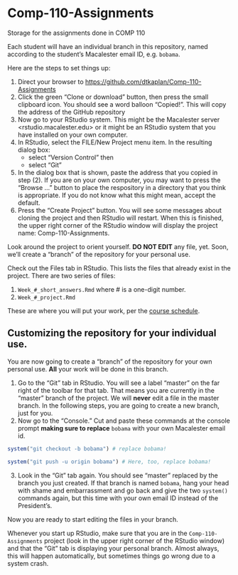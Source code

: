 # Comp-110-Assignments

Storage for the assignments done in COMP 110

Each student will have an individual branch in this repository, named according to the student's Macalester email ID, e.g. `bobama`.

Here are the steps to set things up:

1. Direct your browser to <https://github.com/dtkaplan/Comp-110-Assignments>
2. Click the green "Clone or download" button, then press the small clipboard icon. You should see a word balloon "Copied!". This will copy the address of the GitHub repository
3. Now go to your RStudio system. This might be the Macalester server <rstudio.macalester.edu> or it might be an RStudio system that you have installed on your own computer.
4. In RStudio, select the FILE/New Project menu item. In the resulting dialog box:
    - select "Version Control" then
    - select "Git"
5. In the dialog box that is shown, paste the address that you copied in step (2). If you are on your own computer, you may want to press the "Browse ..." button to place the respository in a directory that you think is appropriate. If you do not know what this might mean, accept the default.
6. Press the "Create Project" button. You will see some messages about cloning the project and then RStudio will restart. When this is finished, the upper right corner of the RStudio window will display the project name: Comp-110-Assignments.

Look around the project to orient yourself. **DO NOT EDIT** any file, yet. Soon, we'll create a "branch" of the repository for your personal use.

Check out the Files tab in RStudio. This lists the files that already exist in the project. There are two series of files:

1. `Week_#_short_answers.Rmd` where # is a one-digit number.
2. `Week_#_project.Rmd`

These are where you will put your work, per the [course schedule](dtkaplan.github.io/comp110).

## Customizing the repository for your individual use.

You are now going to create a "branch" of the repository for your own personal use. **All** your work will be done in this branch.  

1. Go to the "Git" tab in RStudio. You will see a label "master" on the far right of the toolbar for that tab. That means you are currently in the "master" branch of the project. We will **never** edit a file in the master branch. In the following steps, you are going to create a new branch, just for you.
2. Now go to the "Console." Cut and paste these commands at the console prompt **making sure to replace** `bobama` with your own Macalester email id.
```r
system("git checkout -b bobama") # replace bobama!
```

```r
system("git push -u origin bobama") # Here, too, replace bobama!
```
3. Look in the "Git" tab again. You should see "master" replaced by the branch you just created. If that branch is named `bobama`, hang your head with shame and embarrassment and go back and give the two `system()` commands again, but this time with your own email ID instead of the President's.

Now you are ready to start editing the files in your branch.

Whenever you start up RStudio, make sure that you are in the `Comp-110-Assignments` project (look in the upper right corner of the RStudio window) and that the "Git" tab is displaying your personal branch. Almost always, this will happen automatically, but sometimes things go wrong due to a system crash.


